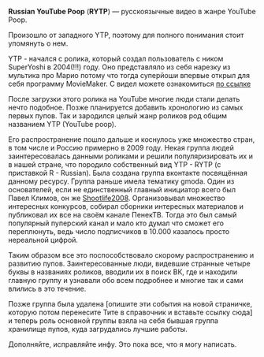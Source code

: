 '''Russian YouTube Poop''' ('''RYTP''') — русскоязычные видео в жанре YouTube Poop.

Произошло от западного YTP, поэтому для полного понимания стоит упомянуть о нем.

YTP - начался с ролика, который создал пользователь с ником SuperYoshi в 2004(!!!) году. Оно представляло из себя нарезку из мультика про Марио потому что тогда суперйоши впервые открыл для себя программу MovieMaker. С видел можете ознакомиться [https://youtu.be/LTg1FIFiwz4 по ссылке]

После загрузки этого ролика на YouTube многие люди стали делать нечто подобное. Позже планируется добавить хронологию из самых первых пупов. Так и зародился целый жанр роликов род общим названием YTP (YouTube poop).

Его распространение пошло дальше и коснулось уже множество стран, в том числе и Россию примерно в 2009 году. Некая группа людей заинтересовалась данными роликами и решили популяризировать их и в нашей стране, что породило собственный вид YTP - RYTP (с приставкой R - Russian). Была создана группа вконтакте посвящённая данному ресурсу. Группа раньше имела тематику gmoda. Один из основателей, если не единственный главный инициатор всего был Павел Климов, он же [[Shootlife2008]]. Организовывал множество интересных конкурсов, собирал сборники интересных материалов и публиковал их все на своём канале ПенекТВ. Тогда это был самый популярный пуперский канал и мало кто думал что сможет его переплюнуть, ведь число подписчиков в 10.000 казалось просто нереальной цифрой. 

Таким образом все это поспособствовало скорому распространению и развитию пупов. Заинтересованные люди, видевшие странные четыре буквы в названиях роликов, вводили их в поиск ВК, где и находили главную группу и узнавали обо всем подробнее и многие так и сами влились в это течение. 

Позже группа была удалена [опишите эти события на новой страничке, которую потом перенесите Тите в справочник и вставьте ссылку сюда] и теперь роль основной группы взяла на себя бывшая группа хранилище пупов, куда загрудались лучшие работы. 

Дополняйте, исправляйте инфу. Это пока все, что я могу написать.